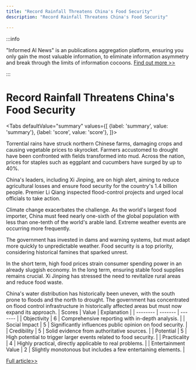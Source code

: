 ```yaml
---
title: "Record Rainfall Threatens China's Food Security"
description: "Record Rainfall Threatens China's Food Security"

---
```



:::info

"Informed AI News" is an publications aggregation platform, ensuring you only gain the most valuable information, to eliminate information asymmetry and break through the limits of information cocoons.  [Find out more >>](/)

:::

# Record Rainfall Threatens China's Food Security


<Tabs
	defaultValue="summary"
	values={[
	{label: 'summary', value: 'summary'},
	{label: 'score', value: 'score'},
]}>
<TabItem value="summary">


Torrential rains have struck northern Chinese farms, damaging crops and causing vegetable prices to skyrocket. Farmers accustomed to drought have been confronted with fields transformed into mud. Across the nation, prices for staples such as eggplant and cucumbers have surged by up to 40%.

China's leaders, including Xi Jinping, are on high alert, aiming to reduce agricultural losses and ensure food security for the country's 1.4 billion people. Premier Li Qiang inspected flood-control projects and urged local officials to take action.

Climate change exacerbates the challenge. As the world's largest food importer, China must feed nearly one-sixth of the global population with less than one-tenth of the world's arable land. Extreme weather events are occurring more frequently.

The government has invested in dams and warning systems, but must adapt more quickly to unpredictable weather. Food security is a top priority, considering historical famines that sparked unrest.

In the short term, high food prices strain consumer spending power in an already sluggish economy. In the long term, ensuring stable food supplies remains crucial. Xi Jinping has stressed the need to revitalize rural areas and reduce food waste.

China's water distribution has historically been uneven, with the south prone to floods and the north to drought. The government has concentrated on flood control infrastructure in historically affected areas but must now expand its approach.
</TabItem>
<TabItem value="score">
	| Scores     | Value   | Explanation |
	| -------- | ------- | ------- |
	| Objectivity  | 6    | Comprehensive reporting with in-depth analysis.    |
	| Social Impact | 5     | Significantly influences public opinion on food security.    |
	| Credibility    | 5    | Solid evidence from authoritative sources.    |
	| Potential    | 5    | High potential to trigger larger events related to food security.    |
	| Practicality    | 4    | Highly practical, directly applicable to real problems.    |
	| Entertainment Value    | 2    | Slightly monotonous but includes a few entertaining elements.    |
</TabItem>
</Tabs>

[Full article>>](https://www.nytimes.com/2024/09/02/world/asia/china-rainfall-crops.html)
